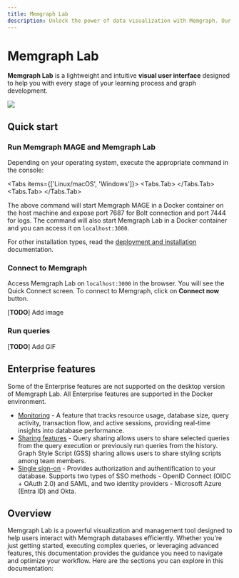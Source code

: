 ---
title: Memgraph Lab
description: Unlock the power of data visualization with Memgraph. Our documentation page provides detailed instructions on how to visualize your graph data, enabling you to gain valuable insights and make informed decisions
---


# Memgraph Lab

**Memgraph Lab** is a lightweight and intuitive **visual user interface**
designed to help you with every stage of your learning process and graph
development. 

![](/pages/data-visualization/lab-graph.png)

## Quick start

<Steps>

<h3 className="custom-header">Run Memgraph MAGE and Memgraph Lab</h3>

Depending on your operating system, execute the appropriate command in the console:

<Tabs items={['Linux/macOS', 'Windows']}>
<Tabs.Tab>
<CodeSnippet code="curl https://install.memgraph.com | sh" page="getting-started" os="linux/macOS"/>
</Tabs.Tab>
<Tabs.Tab>
<CodeSnippet code="iwr https://windows.memgraph.com | iex" page="getting-started" os="windows"/>
</Tabs.Tab>
</Tabs>

The above command will start Memgraph MAGE in a Docker container on the host
machine and expose port 7687 for Bolt connection and port 7444 for logs. The
command will also start Memgraph Lab in a Docker container and you can access it
on `localhost:3000`. 

For other installation types, read the [deployment and
installation](/memgraph-lab/getting-started/deployment-and-installation)
documentation. 

<h3 className="custom-header">Connect to Memgraph</h3>

Access Memgraph Lab on `localhost:3000` in the browser. You will see the Quick
Connect screen. To connect to Memgraph, click on **Connect now** button.

[**TODO**] Add image

<h3 className="custom-header">Run queries</h3>

[**TODO**] Add GIF

</Steps>

## Enterprise features

<Callout type="warning">
Some of the Enterprise features are not supported on the desktop version of
Memgraph Lab. All Enterprise features are supported in the Docker environment.
</Callout>

- [Monitoring](/memgraph-lab/features/monitoring) - A feature that tracks resource usage, database size, query
  activity, transaction flow, and active sessions, providing real-time insights
  into database performance.
- [Sharing features](/memgraph-lab/features/sharing-features) - Query sharing allows users to share selected queries from
  the query execution or previously run queries from the history. Graph Style
  Script (GSS) sharing allows users to share styling scripts among team members.
- [Single sign-on](/memgraph-lab/features/single-sign-on) - Provides authorization and authentification to your database.
  Supports two types of SSO methods - OpenID Connect (OIDC + OAuth 2.0) and
  SAML, and two identity providers - Microsoft Azure (Entra ID) and Okta. 


## Overview

Memgraph Lab is a powerful visualization and management tool designed to help
users interact with Memgraph databases efficiently. Whether you're just getting
started, executing complex queries, or leveraging advanced features, this
documentation provides the guidance you need to navigate and optimize your
workflow. Here are the sections you can explore in this documentation:

<LabOverview/>

<CommunityLinks/>